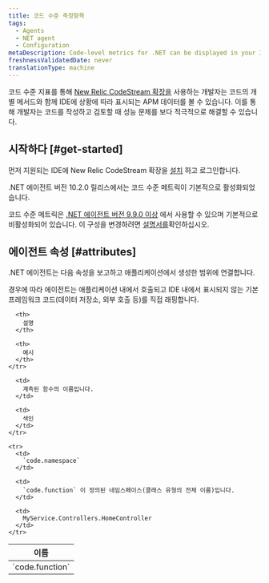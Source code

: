 ```yaml
---
title: 코드 수준 측정항목
tags:
  - Agents
  - NET agent
  - Configuration
metaDescription: Code-level metrics for .NET can be displayed in your IDE using the New Relic CodeStream extension.
freshnessValidatedDate: never
translationType: machine
---
```


코드 수준 지표를 통해 [New Relic CodeStream 확장을](/docs/codestream/observability/code-level-metrics) 사용하는 개발자는 코드의 개별 메서드와 함께 IDE에 상황에 따라 표시되는 APM 데이터를 볼 수 있습니다. 이를 통해 개발자는 코드를 작성하고 검토할 때 성능 문제를 보다 적극적으로 해결할 수 있습니다.

## 시작하다 [#get-started]

먼저 지원되는 IDE에 New Relic CodeStream 확장을 [설치](/docs/codestream/start-here/install-codestream) 하고 로그인합니다.

<Callout variant="important">
  .NET 에이전트 버전 10.2.0 릴리스에서는 코드 수준 메트릭이 기본적으로 활성화되었습니다.

  코드 수준 메트릭은 [.NET 에이전트 버전 9.9.0 이상](/docs/release-notes/agent-release-notes/net-release-notes) 에서 사용할 수 있으며 기본적으로 비활성화되어 있습니다. 이 구성을 변경하려면 [설명서를](/docs/apm/agents/net-agent/configuration/net-agent-configuration#code_level_metrics)확인하십시오.
</Callout>

## 에이전트 속성 [#attributes]

.NET 에이전트는 다음 속성을 보고하고 애플리케이션에서 생성한 범위에 연결합니다.

<Callout variant="important">
  경우에 따라 에이전트는 애플리케이션 내에서 호출되고 IDE 내에서 표시되지 않는 기본 프레임워크 코드(데이터 저장소, 외부 호출 등)를 직접 래핑합니다.
</Callout>

<table>
  <thead>
    <tr>
      <th style={{ width: "300px" }}>
        이름
      </th>

      <th>
        설명
      </th>

      <th>
        예시
      </th>
    </tr>
  </thead>

  <tbody>
    <tr>
      <td>
        `code.function`
      </td>

      <td>
        계측된 함수의 이름입니다.
      </td>

      <td>
        색인
      </td>
    </tr>

    <tr>
      <td>
        `code.namespace`
      </td>

      <td>
        `code.function` 이 정의된 네임스페이스(클래스 유형의 전체 이름)입니다.
      </td>

      <td>
        MyService.Controllers.HomeController
      </td>
    </tr>
  </tbody>
</table>